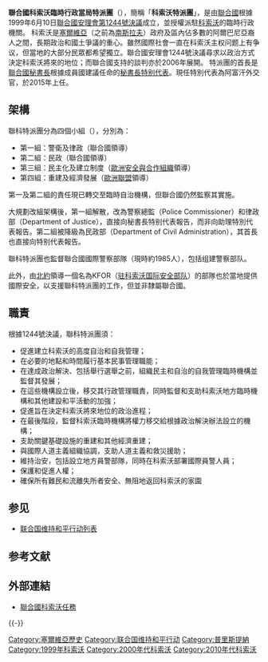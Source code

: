 {{NoteTA|G1=地名|G2=nationality}}
{{Infobox United Nations
| image        = United Nations Interim Administration Mission in Kosovo Logo.svg
| image_size   = 120px
| name         = United Nations Interim Administration Mission in Kosovo
| map          = 
| map_size     = 
| map_caption  = 
| type         = 維和行動
| abbreviation = UNMIK
| leader_title = 首長
| leader_name  = {{en-link|Zahir Tanin}}
| status       = [[s:聯合國安理會第1244號決議|聯合國安理會第1244號決議]]
| headquarters = {{KOS}}[[普里什蒂納|普里什蒂納]]
| parent_organization = [[聯合國安全理事會|聯合國安全理事會]]
| subsidiaries = 
| footnotes    = 
}}

'''聯合國科索沃臨時行政當局特派團'''（{{lang-en|United Nations Interim Administration Mission in Kosovo, UNMIK}}），簡稱「'''科索沃特派團'''」，是由[[聯合國|聯合國]]根據1999年6月10日[[s:聯合國安理會第1244號決議|聯合國安理會第1244號決議]]成立，並授權派駐[[科索沃|科索沃]]的臨時行政機關。
科索沃是[[塞爾維亞|塞爾維亞]]（之前為[[南斯拉夫|南斯拉夫]]）政府及區內佔多數的阿爾巴尼亞裔人之間，長期政治和國土爭議的重心。雖然國際社會一直在科索沃主权问题上有争议，但當地的大部分民眾都希望獨立。聯合國安理會1244號決議尋求以政治方式決定科索沃將來的地位；而聯合國支持的談判亦於2006年展開。
特派團的首長是[[聯合國秘書長|聯合國秘書長]]根據成員國建議任命的[[秘書長特别代表|秘書長特别代表]]。現任特別代表為阿富汗外交官{{en-link|Zahir Tanin}}，於2015年上任。

== 架構 ==
聯科特派團分為四個小組（{{lang|en|pillars}}），分別為：
*第一組：警衛及律政（聯合國領導）
*第二組：民政（聯合國領導）
*第三組：民主化及建立制度（[[歐洲安全與合作組織|歐洲安全與合作組織]]領導）
*第四組：重建及經濟發展（[[歐洲聯盟|歐洲聯盟]]領導）

第一及第二組的責任現已轉交至臨時自治機構，但聯合國仍然監察其實施。

大規劃改組架構後，第一組解散，改為警察總監（Police Commissioner）和律政部（Department of Justice），直接向秘書長特别代表報告，而非向助理特別代表報告。第二組被降級為民政部（Department of Civil Administration），其首長也直接向特别代表報告。

聯科特派團也監督聯合國國際警察部隊（現時約1985人），包括组建警察部队。

此外，由[[北約|北約]]領導一個名為KFOR（[[驻科索沃国际安全部队|驻科索沃国际安全部队]]）的部隊也於當地提供國際安全，以支援聯科特派團的工作，但並非隸屬聯合國。

== 職責 ==
根據1244號決議，聯科特派團須：
*促進建立科索沃的高度自治和自我管理；
*在必要的地點和時間履行基本民事管理職能；
*在達成政治解決、包括舉行選舉之前，組織民主和自治的自我管理臨時機構並監督其發展；
*在這些機構設立後，移交其行政管理職責，同時監督和支助科索沃地方臨時機構和其他建設和平活動的加強；
*促進旨在決定科索沃將來地位的政治進程；
*在最後階段，監督科索沃臨時機構將權力移交給根據政治解決辦法設立的機構；
*支助關鍵基礎設施的重建和其他經濟重建；
*與國際人道主義組織協調，支助人道主義和救災援助；
*維持治安，包括設立地方員警部隊，同時在科索沃部署國際員警人員；
*保護和促進人權；
*確保所有難民和流離失所者安全、無阻地返回科索沃的家園

==参见==
* [[联合国维持和平行动列表|联合国维持和平行动列表]]

== 参考文献 ==
{{Reflist}}

== 外部連結 ==
* {{en}} [http://www.unmikonline.org/ 聯合國科索沃任務] {{Wayback|url=http://www.unmikonline.org/ |date=20110222015539 }}

{{-}}
{{联合国维持和平行动}}
{{联合国统治的领地}}

[[Category:塞爾維亞歷史|Category:塞爾維亞歷史]]
[[Category:联合国维持和平行动|Category:联合国维持和平行动]]
[[Category:普里斯提納|Category:普里斯提納]]
[[Category:1999年科索沃|Category:1999年科索沃]]
[[Category:2000年代科索沃|Category:2000年代科索沃]]
[[Category:2010年代科索沃|Category:2010年代科索沃]]